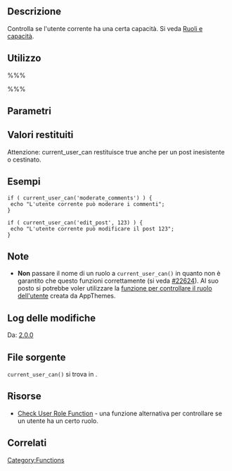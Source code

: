 {{Languages|
{{en|Function Reference/current_user_can}}
{{it|Riferimento funzioni/current_user_can}}
}}

== Descrizione ==

Controlla se l'utente corrente ha una certa capacità. Si veda [[Roles_and_Capabilities|Ruoli e capacità]].

== Utilizzo ==

%%% <?php current_user_can( $capability, $args ); ?> %%%

== Parametri ==
{{it:Parameter|$capability|string|Una [[Roles_and_Capabilities#Capabilities|capacità]]. Questo parametro è case-sensitive e il valore deve essere scritto in minuscolo.}}
{{it:Parameter|$args|mixed|Ogni argomento aggiuntivo che potrebbe servire, come l'ID di un post. Alcune verifiche di capacità (come <tt>'edit_post'</tt> o <tt>'delete_page'</tt>) richiedono di fornire questo argomento.|opzionale}}

== Valori restituiti ==
{{it:Return||boolean|'''true''' se l'utente corrente ha la capcacità, '''false''' in caso contrario.}}

Attenzione: current_user_can restituisce true anche per un post inesistente o cestinato.

== Esempi ==

 if ( current_user_can('moderate_comments') ) {
  echo "L'utente corrente può moderare i commenti";
 }

 if ( current_user_can('edit_post', 123) ) {
  echo "L'utente corrente può modificare il post 123";
 }

== Note ==

* '''Non''' passare il nome di un ruolo a <tt>current_user_can()</tt> in quanto non è garantito che questo funzioni correttamente (si veda [http://core.trac.wordpress.org/ticket/22624 #22624]). Al suo posto si potrebbe voler utilizzare la [http://docs.appthemes.com/tutorials/wordpress-check-user-role-function/ funzione per controllare il ruolo dell'utente] creata da AppThemes.

== Log delle modifiche ==

Da: [[Version 2.0|2.0.0]]

== File sorgente ==

<code>current_user_can()</code> si trova in {{Trac|wp-includes/capabilities.php}}.

== Risorse ==

* [http://docs.appthemes.com/tutorials/wordpress-check-user-role-function/ Check User Role Function] - una funzione alternativa per controllare se un utente ha un certo ruolo.

== Correlati ==

{{User Can Tags}}

{{Current User Tags}}

{{it:Tag Footer}}

[[Category:Functions]]